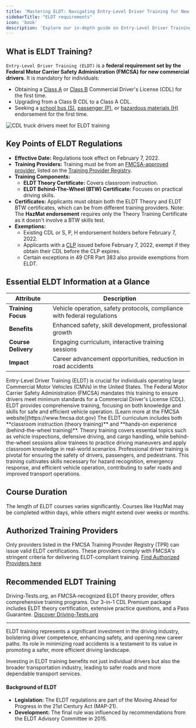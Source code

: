 ```yaml
---
title: 'Mastering ELDT: Navigating Entry-Level Driver Training for New CDL Applicants'
sidebarTitle: "ELDT requirements"
icon: 'book'
description: 'Explore our in-depth guide on Entry-Level Driver Training (ELDT) program. Learn about ELDT Theory and BTW certificates, training requirements, exemptions, and how to find FMCSA-approved providers. Essential reading for aspiring CDL holders seeking to navigate commercial driving regulations effectively.'
---
```


## What is ELDT Training?
`Entry-Level Driver Training (ELDT)` is a **federal requirement set by the Federal Motor Carrier Safety Administration (FMCSA) for new commercial drivers**. It is mandatory for individuals:

- Obtaining a [Class A](/cdl-types/class-a-cdl) or [Class B](/cdl-types/class-b-cdl) Commercial Driver's License (CDL) for the first time.
- Upgrading from a Class B CDL to a Class A CDL.
- Seeking a [school bus (S)](/cdl-types/endorsements/school-bus), [passenger (P)](/cdl-types/endorsements/passenger), or [hazardous materials (H)](/cdl-types/endorsements/hazmat) endorsement for the first time.

![CDL truck drivers meet for ELDT training](images/2drivers.jpg)

## Key Points of ELDT Regulations

- **Effective Date:** Regulations took effect on February 7, 2022.
- **Training Providers:** Training must be from an [FMCSA-approved provider](/eldt-certification/training-provider-registry), listed on the [Training Provider Registry](https://tpr.fmcsa.dot.gov).
- **Training Components:** 
  - **ELDT Theory Certificate:** Covers classroom instruction.
  - **ELDT Behind-The-Wheel (BTW) Certificate:** Focuses on practical driving skills.
- **Certificates:** Applicants must obtain both the ELDT Theory and ELDT BTW certificates, which can be from different training providers.
<Note>Note: The **HazMat endorsement** requires only the Theory Training Certificate as it doesn't involve a BTW skills test.</Note>
- **Exemptions:** 
  - Existing CDL or S, P, H endorsement holders before February 7, 2022.
  - Applicants with a [CLP](/cdl-types/cdl-permit) issued before February 7, 2022, exempt if they obtain their CDL before the CLP expires.
  - Certain exceptions in 49 CFR Part 383 also provide exemptions from ELDT.

## Essential ELDT Information at a Glance

| Attribute         | Description                                          |
|-------------------|------------------------------------------------------|
| **Training Focus** | Vehicle operation, safety protocols, compliance with federal regulations |
| **Benefits**       | Enhanced safety, skill development, professional growth |
| **Course Delivery** | Engaging curriculum, interactive training sessions    |
| **Impact**         | Career advancement opportunities, reduction in road accidents |

<AccordionGroup>
  <Accordion title="Understanding ELDT Training">
    Entry-Level Driver Training (ELDT) is crucial for individuals operating large Commercial Motor Vehicles (CMVs) in the United States. The Federal Motor Carrier Safety Administration (FMCSA) mandates this training to ensure drivers meet minimum standards for a Commercial Driver's License (CDL). ELDT provides comprehensive training, focusing on both knowledge and skills for safe and efficient vehicle operation. 
    [Learn more at the FMCSA website](https://www.fmcsa.dot.gov)
  </Accordion>

  <Accordion title="Core Components of ELDT Training">
    The ELDT curriculum includes both **classroom instruction (theory training)** and **hands-on experience (behind-the-wheel training)**. Theory training covers essential topics such as vehicle inspections, defensive driving, and cargo handling, while behind-the-wheel sessions allow trainees to practice driving maneuvers and apply classroom knowledge in real-world scenarios.
  </Accordion>

  <Accordion title="The Significance of Professional Driver Training">
    Professional driver training is pivotal for ensuring the safety of drivers, passengers, and pedestrians. This training cultivates skills necessary for hazard recognition, emergency response, and efficient vehicle operation, contributing to safer roads and improved transport operations.
  </Accordion>
</AccordionGroup>

## Course Duration

The length of ELDT courses varies significantly. Courses like HazMat may be completed within days, while others might extend over weeks or months.

## Authorized Training Providers

Only providers listed in the FMCSA Training Provider Registry (TPR) can issue valid ELDT certifications. These providers comply with FMCSA's stringent criteria for delivering ELDT-compliant training. 
[Find Authorized Providers here](https://tpr.fmcsa.dot.gov)

## Recommended ELDT Training

Driving-Tests.org, an FMCSA-recognized ELDT theory provider, offers comprehensive training programs. Our 3-in-1 CDL Premium package includes ELDT theory certification, extensive practice questions, and a Pass Guarantee.
[Discover Driving-Tests.org](https://driving-tests.org) 

---

ELDT training represents a significant investment in the driving industry, bolstering driver competence, enhancing safety, and opening new career paths. Its role in minimizing road accidents is a testament to its value in promoting a safer, more efficient driving landscape.

<Note>Investing in ELDT training benefits not just individual drivers but also the broader transportation industry, leading to safer roads and more dependable transport services.</Note>

#### Background of ELDT

- **Legislation:** The ELDT regulations are part of the Moving Ahead for Progress in the 21st Century Act (MAP-21).
- **Development:** The final rule was influenced by recommendations from the ELDT Advisory Committee in 2015.

<Snippet file="cdl-premium.mdx" />
